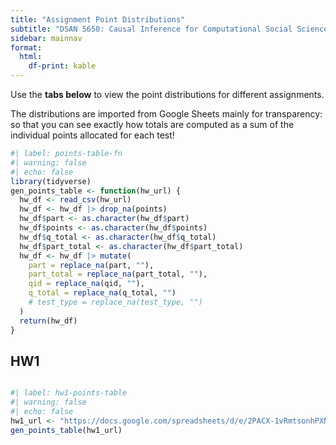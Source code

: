 ```yaml
---
title: "Assignment Point Distributions"
subtitle: "DSAN 5650: Causal Inference for Computational Social Science"
sidebar: mainnav
format:
  html:
    df-print: kable
---
```


Use the **tabs below** to view the point distributions for different assignments.

The distributions are imported from Google Sheets mainly for transparency: so that you can see exactly how totals are computed as a sum of the individual points allocated for each test!

```r
#| label: points-table-fn
#| warning: false
#| echo: false
library(tidyverse)
gen_points_table <- function(hw_url) {
  hw_df <- read_csv(hw_url)
  hw_df <- hw_df |> drop_na(points)
  hw_df$part <- as.character(hw_df$part)
  hw_df$points <- as.character(hw_df$points)
  hw_df$q_total <- as.character(hw_df$q_total)
  hw_df$part_total <- as.character(hw_df$part_total)
  hw_df <- hw_df |> mutate(
    part = replace_na(part, ""),
    part_total = replace_na(part_total, ""),
    qid = replace_na(qid, ""),
    q_total = replace_na(q_total, "")
    # test_type = replace_na(test_type, "")
  )
  return(hw_df)
}
```

::: {.panel-tabset}

## HW1

<div style="height: 400px !important; max-height: 400px !important; overflow-y: scroll !important;">

```r
#| label: hw1-points-table
#| warning: false
#| echo: false
hw1_url <- "https://docs.google.com/spreadsheets/d/e/2PACX-1vRmtsonhPXNJ-OvGuroF3LajqBYksct2jZyIuPg9QyWSo8dZHOCFYEq8XzzGq-yf8feyYgCijKgLc12/pub?gid=0&single=true&output=csv"
gen_points_table(hw1_url)
```

</div>

:::
